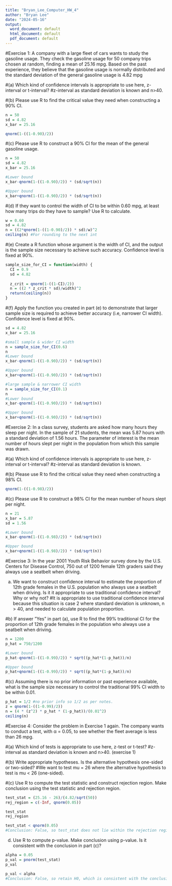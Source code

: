 ---
title: "Bryan_Lee_Computer_HW_4"
author: "Bryan Lee"
date: "2024-05-16"
output:
  word_document: default
  html_document: default
  pdf_document: default
---

#Exercise 1: A company with a large fleet of cars wants to study the gasoline usage. They check the gasoline usage for 50 company trips chosen at random, finding a mean of 25.16 mpg. Based on the past experience, they believe that the gasoline usage is normally distributed and the standard deviation of the general gasoline usage is 4.82 mpg

#(a) Which kind of confidence intervals is appropriate to use here, z-interval or t-interval?
#z-interval as standard deviation is known and n>40.

#(b) Please use R to find the critical value they need when constructing a 90% CI.
```{r}
n = 50
sd = 4.82
x_bar = 25.16

qnorm(1-((1-0.90)/2))
```
#(c) Please use R to construct a 90% CI for the mean of the general gasoline usage.
```{r}
n = 50
sd = 4.82
x_bar = 25.16

#Lower bound
x_bar-qnorm(1-((1-0.90)/2)) * (sd/sqrt(n))

#Upper bound
x_bar+qnorm(1-((1-0.90)/2)) * (sd/sqrt(n))
```

#(d) If they want to control the width of CI to be within 0.60 mpg, at least how many trips do they have to sample? Use R to calculate.
```{r}
w = 0.60
sd = 4.82
n = ((2*qnorm(1-((1-0.90)/2)) * sd)/w)^2
ceiling(n) #For rounding to the next int
```

#(e) Create a R function whose argument is the width of CI, and the output is the sample size necessary to achieve such accuracy. Confidence level is fixed at 90%.
```{r}
sample_size_for_CI = function(width) {
  CI = 0.9
  sd = 4.82
  
  z_crit = qnorm(1-((1-CI)/2))
  n = ((2 * z_crit * sd)/width)^2
  return(ceiling(n))
}

```

#(f) Apply the function you created in part (e) to demonstrate that larger sample size is required to achieve better accuracy (i.e, narrower CI width). Confidence level is fixed at 90%.
```{r}
sd = 4.82
x_bar = 25.16

#small sample & wider CI width
n = sample_size_for_CI(0.6)
n
#Lower bound
x_bar-qnorm(1-((1-0.90)/2)) * (sd/sqrt(n))

#Upper bound
x_bar+qnorm(1-((1-0.90)/2)) * (sd/sqrt(n))

#large sample & narrower CI width
n = sample_size_for_CI(0.1)
n
#Lower bound
x_bar-qnorm(1-((1-0.90)/2)) * (sd/sqrt(n))

#Upper bound
x_bar+qnorm(1-((1-0.90)/2)) * (sd/sqrt(n))
```

#Exercise 2: In a class survey, students are asked how many hours they sleep per night. In the sample of 21 students, the mean was 5.87 hours with a standard deviation of 1.56 hours. The parameter of interest is the mean number of hours slept per night in the population from which this sample was drawn.

#(a) Which kind of confidence intervals is appropriate to use here, z-interval or t-interval?
#z-interval as standard deviation is known.

#(b) Please use R to find the critical value they need when constructing a 98% CI.
```{r}
qnorm(1-((1-0.98)/2))
```

#(c) Please use R to construct a 98% CI for the mean number of hours slept per night.
```{r}
n = 21
x_bar = 5.87
sd = 1.56

#Lower bound
x_bar-qnorm(1-((1-0.98)/2)) * (sd/sqrt(n))

#Upper bound
x_bar+qnorm(1-((1-0.98)/2)) * (sd/sqrt(n))
```

#Exercise 3: In the year 2001 Youth Risk Behavior survey done by the U.S. Centers for Disease Control, 750 out of 1200 female 12th graders said they always use a seatbelt when driving.

a) We want to construct confidence interval to estimate the proportion of 12th grade females in the U.S. population who always use a seatbelt when driving. Is it it appropriate to use traditional confidence interval? Why or why not?
#It is appropriate to use traditional confidence interval because this situation is case 2 where standard deviation is unknown, n > 40, and needed to calculate population proportion.

#b) If answer ”Yes” in part (a), use R to find the 99% traditional CI for the proportion of 12th grade females in the population who always use a seatbelt when driving.
```{r}
n = 1200
p_hat = 750/1200

#Lower bound
p_hat-qnorm(1-((1-0.99)/2)) * sqrt((p_hat*(1-p_hat))/n)

#Upper bound
p_hat+qnorm(1-((1-0.99)/2)) * sqrt((p_hat*(1-p_hat))/n)
```
#(c) Assuming there is no prior information or past experience available, what is the sample size necessary to control the traditional 99% CI width to be within 0.01.
```{r}
p_hat = 1/2 #no prior info so 1/2 as per notes.
z = qnorm(1-((1-0.99)/2))
n = (4 * (z^2) * p_hat * (1-p_hat))/(0.01^2)
ceiling(n)
```

#Exercise 4: Consider the problem in Exercise 1 again. The company wants to conduct a test, with α = 0.05, to see whether the fleet average is less than 26 mpg.

#(a) Which kind of tests is appropriate to use here, z-test or t-test?
#z-interval as standard deviation is known and n>40. (exercise 1)

#(b) Write appropriate hypotheses. Is the alternative hypothesis one-sided or two-sided?
#We want to test mu = 26 where the alternative hypothesis to test is mu < 26 (one-sided).

#(c) Use R to compute the test statistic and construct rejection region. Make conclusion using the test statistic and rejection region.
```{r}
test_stat = (25.16 - 26)/(4.82/sqrt(50))
rej_region = c(-Inf, qnorm(0.05))

test_stat
rej_region

test_stat < qnorm(0.05)
#Conclusion: False, so test_stat does not lie within the rejection region, so we retain H0. 
```

(d) Use R to compute p-value. Make conclusion using p-value. Is it consistent with the conclusion in part (c)?
```{r}
alpha = 0.05
p_val = pnorm(test_stat)
p_val

p_val < alpha
#Conclusion: False, so retain H0, which is consistent with the conclusion from part c.
```
